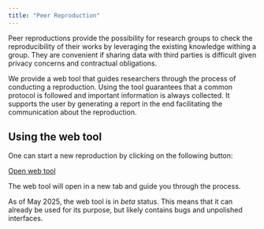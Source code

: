 ```yaml
---
title: "Peer Reproduction"
---
```


Peer reproductions provide the possibility for research groups
to check the reproducibility of their works by leveraging
the existing knowledge withing a group.
They are convenient if sharing data with third parties
is difficult given privacy concerns and contractual obligations.

We provide a web tool that guides researchers through
the process of conducting a reproduction.
Using the tool guarantees that a common protocol is followed
and important information is always collected.
It supports the user by generating a report in the end
facilitating the communication about the reproduction.

## Using the web tool

One can start a new reproduction by clicking on the following button:

[Open web tool](https://doc.dno-ev.de/run/repcheck/reproduce/){.btn .btn-lg .btn-success target="_blank"}

The web tool will open in a new tab and guide you through the process.

As of May 2025, the web tool is in _beta_ status.
This means that it can already be used for its purpose,
but likely contains bugs and unpolished interfaces.

